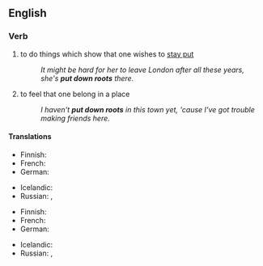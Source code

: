 ==English==

===Verb===
{{head|en|verb|head=[[put]] [[down]] [[roots]]}}

# {{context|idiomatic|lang=en}} to do things which show that one wishes to [[stay put]]
#: ''It might be hard for her to leave London after all these years, she's '''put down roots''' there.''
# {{context|idiomatic|lang=en}} to feel that one belong in a place
#: ''I haven't '''put down roots''' in this town yet, 'cause I've got trouble making friends here.''

====Translations====
{{trans-top|to do things or acts which show that one want to stay there}}
* Finnish: {{t+|fi|juurtua}}
* French: {{t+|fr|prendre racine}}
* German: {{t-|de|Wurzeln schlagen}}
{{trans-mid}}
* Icelandic: {{t-|is|festa rætur}}
* Russian: {{t-|ru|[[пускать]] [[корень|корни]]|impf|tr=puskátʹ kórni|sc=Cyrl}}, {{t-|ru|[[пустить]] [[корень|корни]]|pf|tr=pustítʹ kórni|sc=Cyrl}}
{{trans-bottom}}

{{trans-top|to feel that one belong in a place}}
* Finnish: {{t+|fi|juurtua}}
* French: {{t+|fr|prendre racine}}
* German: {{t-|de|Wurzeln schlagen}}
{{trans-mid}}
* Icelandic: {{t-|is|festa rætur}}
* Russian: {{t-|ru|[[пускать]] [[корень|корни]]|impf|tr=puskátʹ kórni|sc=Cyrl}}, {{t-|ru|[[пустить]] [[корень|корни]]|pf|tr=pustítʹ kórni|sc=Cyrl}}
{{trans-bottom}}